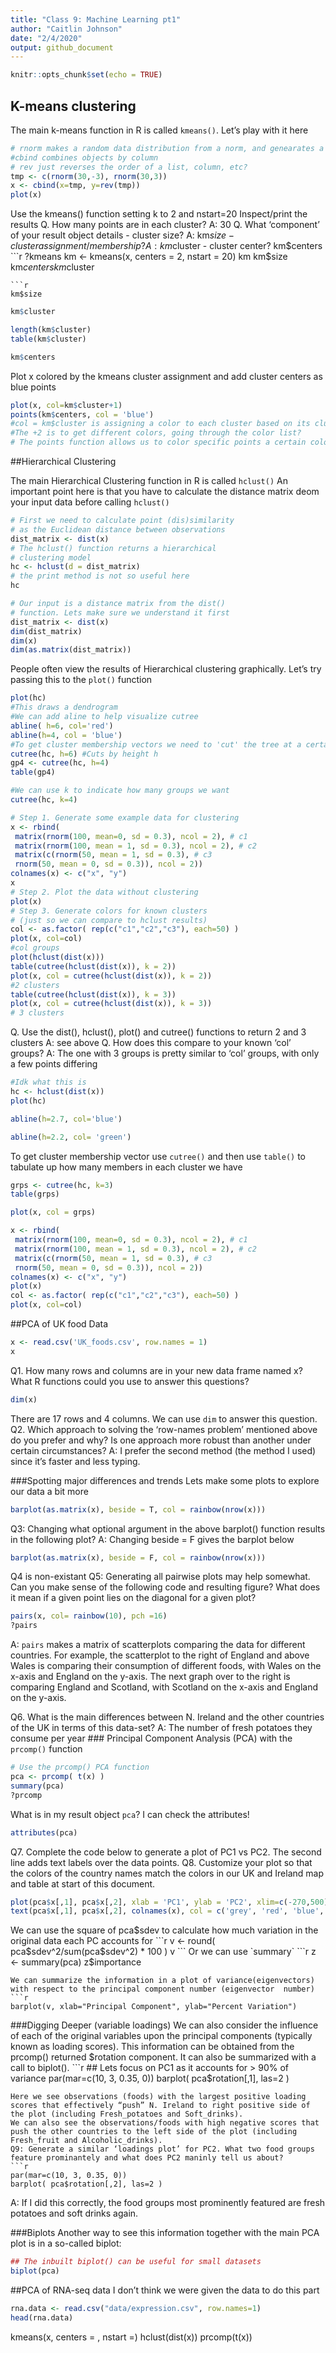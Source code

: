 ```yaml
---
title: "Class 9: Machine Learning pt1"
author: "Caitlin Johnson"
date: "2/4/2020"
output: github_document
---
```


```r
knitr::opts_chunk$set(echo = TRUE)
```
## K-means clustering
The main k-means function in R is called `kmeans()`. Let's play with it here
```r
# rnorm makes a random data distribution from a norm, and genearates a two column database with x/y coordinates centered around -3 and 3 respectively.
#cbind combines objects by column
# rev just reverses the order of a list, column, etc?
tmp <- c(rnorm(30,-3), rnorm(30,3))
x <- cbind(x=tmp, y=rev(tmp))
plot(x)
```
Use the kmeans() function setting k to 2 and nstart=20
Inspect/print the results
Q. How many points are in each cluster? A: 30
Q. What ‘component’ of your result object details
 - cluster size? A: km$size
 - cluster assignment/membership? A: km$cluster
 - cluster center? km$centers
```r
?kmeans
km <- kmeans(x, centers = 2, nstart = 20)
km
km$size
km$centers
km$cluster
```
```r
km$size
```
```r
km$cluster
```
```r
length(km$cluster)
table(km$cluster)
```
```r
km$centers
```

Plot x colored by the kmeans cluster assignment and
 add cluster centers as blue points
```r
plot(x, col=km$cluster+1)
points(km$centers, col = 'blue')
#col = km$cluster is assigning a color to each cluster based on its cluster number
#The +2 is to get different colors, going through the color list?
# The points function allows us to color specific points a certain color.
```

##Hierarchical Clustering

The main Hierarchical Clustering function in R is called `hclust()`
An important point here is that you have to calculate the distance matrix deom your input data before calling `hclust()`


```r
# First we need to calculate point (dis)similarity
# as the Euclidean distance between observations
dist_matrix <- dist(x)
# The hclust() function returns a hierarchical
# clustering model
hc <- hclust(d = dist_matrix)
# the print method is not so useful here
hc 
```
```r
# Our input is a distance matrix from the dist()
# function. Lets make sure we understand it first
dist_matrix <- dist(x)
dim(dist_matrix)
dim(x)
dim(as.matrix(dist_matrix))
```

People often view the results of Hierarchical clustering graphically.
Let's try passing this to the `plot()` function
```r
plot(hc)
#This draws a dendrogram
#We can add aline to help visualize cutree
abline( h=6, col='red')
abline(h=4, col = 'blue')
#To get cluster membership vectors we need to 'cut' the tree at a certain height to yield our separate cluster branches
cutree(hc, h=6) #Cuts by height h
gp4 <- cutree(hc, h=4)
table(gp4)
```
```r
#We can use k to indicate how many groups we want
cutree(hc, k=4)
```

```r
# Step 1. Generate some example data for clustering
x <- rbind(
 matrix(rnorm(100, mean=0, sd = 0.3), ncol = 2), # c1
 matrix(rnorm(100, mean = 1, sd = 0.3), ncol = 2), # c2
 matrix(c(rnorm(50, mean = 1, sd = 0.3), # c3
 rnorm(50, mean = 0, sd = 0.3)), ncol = 2))
colnames(x) <- c("x", "y")
x
# Step 2. Plot the data without clustering
plot(x)
# Step 3. Generate colors for known clusters
# (just so we can compare to hclust results)
col <- as.factor( rep(c("c1","c2","c3"), each=50) )
plot(x, col=col)
#col groups
plot(hclust(dist(x)))
table(cutree(hclust(dist(x)), k = 2))
plot(x, col = cutree(hclust(dist(x)), k = 2))
#2 clusters
table(cutree(hclust(dist(x)), k = 3))
plot(x, col = cutree(hclust(dist(x)), k = 3))
# 3 clusters

```


Q. Use the dist(), hclust(), plot() and cutree()
 functions to return 2 and 3 clusters
 A: see above
Q. How does this compare to your known 'col' groups?
A: The one with 3 groups is pretty similar to 'col' groups, with only a few points differing
```r
#Idk what this is
hc <- hclust(dist(x))
plot(hc)

abline(h=2.7, col='blue')

abline(h=2.2, col= 'green')
```
To get cluster membership vector use `cutree()` and then use `table()` to tabulate up how many members in each cluster we have
```r
grps <- cutree(hc, k=3)
table(grps)
```
```r
plot(x, col = grps)
```



```r
x <- rbind(
 matrix(rnorm(100, mean=0, sd = 0.3), ncol = 2), # c1
 matrix(rnorm(100, mean = 1, sd = 0.3), ncol = 2), # c2
 matrix(c(rnorm(50, mean = 1, sd = 0.3), # c3
 rnorm(50, mean = 0, sd = 0.3)), ncol = 2))
colnames(x) <- c("x", "y")
plot(x)
col <- as.factor( rep(c("c1","c2","c3"), each=50) )
plot(x, col=col)

```



##PCA of UK food Data
```r
x <- read.csv('UK_foods.csv', row.names = 1)
x
```
Q1. How many rows and columns are in your new data frame named x? What R functions could you use to answer this questions?
```r
dim(x)
```
There are 17 rows and 4 columns. We can use `dim` to answer this question.
Q2. Which approach to solving the ‘row-names problem’ mentioned above do you prefer and why? Is one approach more robust than another under certain circumstances?
A: I prefer the second method (the method I used) since it's faster and less typing.

###Spotting major differences and trends
Lets make some plots to explore our data a bit more
```r
barplot(as.matrix(x), beside = T, col = rainbow(nrow(x)))
```
Q3: Changing what optional argument in the above barplot() function results in the following plot?
A: Changing beside = F gives the barplot below
```r
barplot(as.matrix(x), beside = F, col = rainbow(nrow(x)))
```
Q4 is non-existant
Q5: Generating all pairwise plots may help somewhat. Can you make sense of the following code and resulting figure? What does it mean if a given point lies on the diagonal for a given plot?

```r
pairs(x, col= rainbow(10), pch =16)
?pairs
```
A: `pairs` makes a matrix of scatterplots comparing the data for different countries. For example, the scatterplot to the right of England and above Wales is comparing their consumption of different foods, with Wales on the x-axis and England on the y-axis. The next graph over to the right is comparing England and Scotland, with Scotland on the x-axis and England on the y-axis.

Q6. What is the main differences between N. Ireland and the other countries of the UK in terms of this data-set?
A: The number of fresh potatoes they consume per year
### Principal Component Analysis (PCA) with the `prcomp()` function
```r
# Use the prcomp() PCA function 
pca <- prcomp( t(x) )
summary(pca)
?prcomp

```

What is in my result object `pca`? I can check the attributes!
```r
attributes(pca)
```

Q7. Complete the code below to generate a plot of PC1 vs PC2. The second line adds text labels over the data points.
Q8. Customize your plot so that the colors of the country names match the colors in our UK and Ireland map and table at start of this document.
```r
plot(pca$x[,1], pca$x[,2], xlab = 'PC1', ylab = 'PC2', xlim=c(-270,500))
text(pca$x[,1], pca$x[,2], colnames(x), col = c('grey', 'red', 'blue', 'green'))
```
We can use the square of pca$sdev to calculate how much variation in the original data each PC accounts for
```r
v <- round( pca$sdev^2/sum(pca$sdev^2) * 100 )
v
```
Or we can use `summary`
```r
z <- summary(pca)
z$importance
```
We can summarize the information in a plot of variance(eigenvectors) with respect to the principal component number (eigenvector  number)
```r
barplot(v, xlab="Principal Component", ylab="Percent Variation")
```

###Digging Deeper (variable loadings)
We can also consider the influence of each of the original variables upon the principal components (typically known as loading scores). This information can be obtained from the prcomp() returned $rotation component. It can also be summarized with a call to biplot().
```r
## Lets focus on PC1 as it accounts for > 90% of variance 
par(mar=c(10, 3, 0.35, 0))
barplot( pca$rotation[,1], las=2 )

```
Here we see observations (foods) with the largest positive loading scores that effectively “push” N. Ireland to right positive side of the plot (including Fresh_potatoes and Soft_drinks).
We can also see the observations/foods with high negative scores that push the other countries to the left side of the plot (including Fresh_fruit and Alcoholic_drinks).
Q9: Generate a similar ‘loadings plot’ for PC2. What two food groups feature prominantely and what does PC2 maninly tell us about?
```r
par(mar=c(10, 3, 0.35, 0))
barplot( pca$rotation[,2], las=2 )

```
A: If I did this correctly, the food groups most prominently featured are fresh potatoes and soft drinks again. 

###Biplots
Another way to see this information together with the main PCA plot is in a so-called biplot:
```r
## The inbuilt biplot() can be useful for small datasets 
biplot(pca)

```

##PCA of RNA-seq data
I don't think we were given the data to do this part
```r
rna.data <- read.csv("data/expression.csv", row.names=1)
head(rna.data)
```


kmeans(x, centers = , nstart =)
hclust(dist(x))
prcomp(t(x))